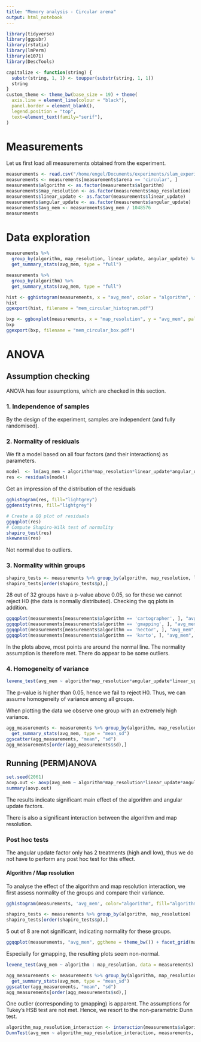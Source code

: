 ```yaml
---
title: "Memory analysis - Circular arena"
output: html_notebook
---
```


```r
library(tidyverse)
library(ggpubr)
library(rstatix)
library(lmPerm)
library(e1071)
library(DescTools)

capitalize <- function(string) {
  substr(string, 1, 1) <- toupper(substr(string, 1, 1))
  string
}
custom_theme <- theme_bw(base_size = 19) + theme(
  axis.line = element_line(colour = "black"),
  panel.border = element_blank(),
  legend.position = "top",
  text=element_text(family="serif"),
)
```

# Measurements
Let us first load all measurements obtained from the experiment.

```r
measurements <- read.csv("/home/engel/Documents/experiments/slam_experiment/run_table.csv")
measurements <- measurements[measurements$arena == 'circular', ]
measurements$algorithm <- as.factor(measurements$algorithm)
measurements$map_resolution <- as.factor(measurements$map_resolution)
measurements$linear_update <- as.factor(measurements$linear_update)
measurements$angular_update <- as.factor(measurements$angular_update)
measurements$avg_mem <- measurements$avg_mem / 1048576
measurements
```

# Data exploration
```r
measurements %>%
  group_by(algorithm, map_resolution, linear_update, angular_update) %>%
  get_summary_stats(avg_mem, type = "full")

measurements %>%
  group_by(algorithm) %>%
  get_summary_stats(avg_mem, type = "full")
```

```r
hist <- gghistogram(measurements, x = "avg_mem", color = "algorithm", fill = "algorithm", palette='jco') + custom_theme + xlab('Memory utilisation (MB)') + ylab('Count') + labs(color='Algorithm', fill='Algorithm') 
hist
ggexport(hist, filename = "mem_circular_histogram.pdf")
```

```r
bxp <- ggboxplot(measurements, x = "map_resolution", y = "avg_mem", palette = "jco", color="algorithm", facet.by = c("linear_update", "angular_update"), labeller="label_both") + theme_bw(base_size = 19) + theme(legend.position="top", text=element_text(family="serif")) + xlab('Map resolution') + ylab('Memory utilisation (MB)') + labs(color='Algorithm', fill='Algorithm')
bxp
ggexport(bxp, filename = "mem_circular_box.pdf")
```
# ANOVA

## Assumption checking
ANOVA has four assumptions, which are checked in this section.

### 1. Independence of samples
By the design of the experiment, samples are independent (and fully randomised).

### 2. Normality of residuals
We fit a model based on all four factors (and their interactions) as parameters.
```r
model  <- lm(avg_mem ~ algorithm*map_resolution*linear_update*angular_update, data = measurements)
res <- residuals(model)
```

Get an impression of the distribution of the residuals
```r
gghistogram(res, fill="lightgrey")
ggdensity(res, fill="lightgrey")

# Create a QQ plot of residuals
ggqqplot(res)
# Compute Shapiro-Wilk test of normality
shapiro_test(res)
skewness(res)
```
Not normal due to outliers.

### 3. Normality within groups
```r
shapiro_tests <- measurements %>% group_by(algorithm, map_resolution, linear_update, angular_update)  %>% shapiro_test(avg_mem)
shapiro_tests[order(shapiro_tests$p),]
```

28 out of 32 groups have a p-value above 0.05, so for these we cannot reject H0 (the data is normally distributed). Checking the qq plots in addition.

```r
ggqqplot(measurements[measurements$algorithm == 'cartographer', ], "avg_mem", ggtheme = theme_bw()) + facet_grid( linear_update + angular_update ~ map_resolution, labeller = "label_both")
ggqqplot(measurements[measurements$algorithm == 'gmapping', ], "avg_mem", ggtheme = theme_bw()) + facet_grid(linear_update + angular_update ~ map_resolution, labeller = "label_both")
ggqqplot(measurements[measurements$algorithm == 'hector', ], "avg_mem", ggtheme = theme_bw()) + facet_grid(linear_update + angular_update ~ map_resolution, labeller = "label_both")
ggqqplot(measurements[measurements$algorithm == 'karto', ], "avg_mem", ggtheme = theme_bw()) + facet_grid(linear_update + angular_update ~ map_resolution, labeller = "label_both")
```
In the plots above, most points are around the normal line. The normality assumption is therefore met. There do appear to be some outliers.

### 4. Homogeneity of variance
```r
levene_test(avg_mem ~ algorithm*map_resolution*angular_update*linear_update, data = measurements)
```
The p-value is higher than 0.05, hence we fail to reject H0. Thus, we can assume homogeneity of variance among all groups.

When plotting the data we observe one group with an extremely high variance.

```r
agg_measurements <- measurements %>% group_by(algorithm, map_resolution, linear_update, angular_update) %>%
  get_summary_stats(avg_mem, type = "mean_sd")
ggscatter(agg_measurements, "mean", "sd")
agg_measurements[order(agg_measurements$sd),]
```

## Running (PERM)ANOVA
```r
set.seed(2061)
aovp.out <- aovp(avg_mem ~ algorithm*map_resolution*linear_update*angular_update, data=measurements, maxIter=100000000, nCycle=1)
summary(aovp.out)
```

The results indicate significant main effect of the algorithm and angular update factors.

There is also a significant interaction between the algorithm and map resolution.

### Post hoc tests
The angular update factor only has 2 treatments (high andl low), thus we do not have to perform any post hoc test for this effect.

#### Algorithm / Map resolution
To analyse the effect of the algorithm and map resolution interaction, we first assess normality of the groups and compare their variance.

```r
gghistogram(measurements, 'avg_mem', color="algorithm", fill="algorithm") + custom_theme

shapiro_tests <- measurements %>% group_by(algorithm, map_resolution)  %>% shapiro_test(avg_mem)
shapiro_tests[order(shapiro_tests$p),]
```
5 out of 8 are not significant, indicating normality for these groups.

```r
ggqqplot(measurements, "avg_mem", ggtheme = theme_bw()) + facet_grid(map_resolution ~ algorithm, labeller = "label_both")
```
Especially for gmapping, the resulting plots seem non-normal.

```r
levene_test(avg_mem ~ algorithm : map_resolution, data = measurements)
```

```r
agg_measurements <- measurements %>% group_by(algorithm, map_resolution) %>%
  get_summary_stats(avg_mem, type = "mean_sd")
ggscatter(agg_measurements, "mean", "sd")
agg_measurements[order(agg_measurements$sd),]
```
One outlier (corresponding to gmapping) is apparent.
The assumptions for Tukey's HSB test are not met. Hence, we resort to the non-parametric Dunn test.

```r
algorithm_map_resolution_interaction <- interaction(measurements$algorithm, measurements$map_resolution)
DunnTest(avg_mem ~ algorithm_map_resolution_interaction, measurements, method='BH')
```
